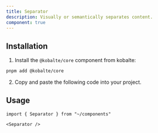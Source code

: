 ```yaml
---
title: Separator
description: Visually or semantically separates content.
component: true
---
```


<ComponentExample src="/src/components/examples/separator/demo.tsx">
	<SeparatorDemo />
</ComponentExample>

## Installation

1. Install the `@kobalte/core` component from kobalte:

```bash
pnpm add @kobalte/core
```

2. Copy and paste the following code into your project.

<ComponentSource src="/src/components/ui/separator.tsx" />

## Usage

```tsx
import { Separator } from "~/components"
```

```tsx
<Separator />
```
